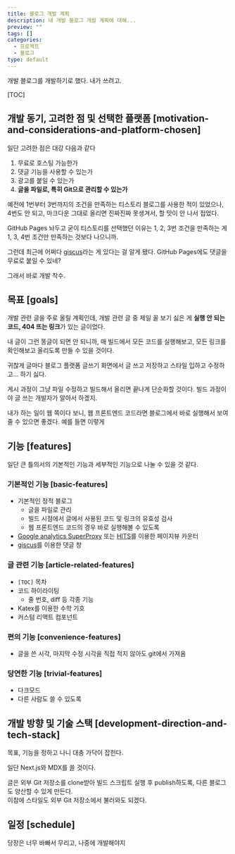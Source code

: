 ```yaml
---
title: 블로그 개발 계획
description: 내 개발 블로그 개발 계획에 대해...
preview: ""
tags: []
categories:
  - 프로젝트
  - 블로그
type: default
---
```



개발 블로그를 개발하기로 했다. 내가 쓰려고.

[TOC]

## 개발 동기, 고려한 점 및 선택한 플랫폼 [motivation-and-considerations-and-platform-chosen]

일단 고려한 점은 대강 다음과 같다

1. 무료로 호스팅 가능한가
2. 댓글 기능을 사용할 수 있는가
3. 광고를 붙일 수 있는가
4. **글을 파일로, 특히 Git으로 관리할 수 있는가**

예전에 1번부터 3번까지의 조건을 만족하는 티스토리 블로그를 사용한 적이 있었으나, 4번도 안 되고, 마크다운 그대로 올리면 진짜진짜 못생겨서, 할 맛이 안 나서 접었다.

GitHub Pages 놔두고 굳이 티스토리를 선택했던 이유는 1, 2, 3번 조건을 만족하는 게 1, 3, 4번 조건만 만족하는 것보다 나으니까.

그런데 최근에 어쩌다 [giscus](https://giscus.app/)라는 게 있다는 걸 알게 됐다. GitHub Pages에도 댓글을 무료로 붙일 수 있네?

그래서 바로 개발 착수.

## 목표 [goals]

개발 관련 글을 주로 올릴 계획인데, 개발 관련 글 중 제일 꼴 보기 싫은 게 **실행 안 되는 코드, 404 뜨는 링크**가 있는 글이었다.

내 글이 그런 똥글이 되면 안 되니까, 매 빌드에서 모든 코드를 실행해보고, 모든 링크를 확인해보고 올리도록 만들 수 있을 것이다.

귀찮게 글마다 블로그 플랫폼 글쓰기 화면에서 글 쓰고 저장하고 스타일 입하고 수정하고... 하기 싫다.

게시 과정이 그냥 파일 수정하고 빌드해서 올리면 끝나게 단순화할 것이다. 빌드 과정이야 글 쓰는 개발자가 알아서 하겠지.

내가 하는 일이 웹 쪽이다 보니, 웹 프론트엔드 코드라면 블로그에서 바로 실행해서 보여줄 수 있으면 좋겠다. 예를 들면 이렇게 <WhyMDX />

## 기능 [features]

일단 큰 틀의서의 기본적인 기능과 세부적인 기능으로 나눌 수 있을 것 같다.

### 기본적인 기능 [basic-features]

- 기본적인 정적 블로그
  - 글을 파일로 관리
  - 빌드 시점에서 글에서 사용된 코드 및 링크의 유효성 검사
  - 웹 프론트엔드 코드의 경우 바로 실행해볼 수 있도록
- [Google analytics SuperProxy](https://developers.google.com/analytics/solutions/google-analytics-super-proxy#intro) 또는 [HITS](https://hits.seeyoufarm.com/)를 이용한 페이지뷰 카운터
- [giscus](https://giscus.app/)를 이용한 댓글 창

### 글 관련 기능 [article-related-features]

- `[TOC]` 목차
- 코드 하이라이팅
  - 줄 번호, diff 등 각종 기능
- Katex를 이용한 수학 기호
- 커스텀 리액트 컴포넌트

### 편의 기능 [convenience-features]

- 글을 쓴 시각, 마지막 수정 시각을 직접 적지 않아도 git에서 가져옴

### 당연한 기능 [trivial-features]

- 다크모드
- 다른 사람도 쓸 수 있도록

## 개발 방향 및 기술 스택 [development-direction-and-tech-stack]

목표, 기능을 정하고 나니 대충 가닥이 잡힌다.

일단 Next.js와 MDX를 쓸 것이다.

글은 외부 Git 저장소를 clone받아 빌드 스크립트 실행 후 publish하도록, 다른 블로그도 양산할 수 있게 만든다.  
이참에 스타일도 외부 Git 저장소에서 불러와도 되겠다.

## 일정 [schedule]

당장은 너무 바빠서 무리고, 나중에 개발해야지
